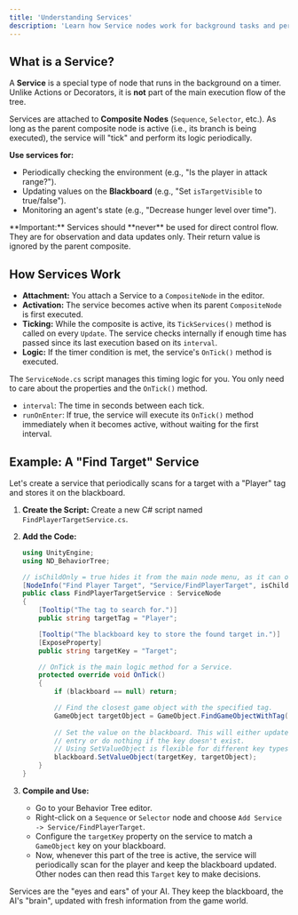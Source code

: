 ```yaml
---
title: 'Understanding Services'
description: 'Learn how Service nodes work for background tasks and periodic checks.'
---
```



## What is a Service?

A **Service** is a special type of node that runs in the background on a timer. Unlike Actions or Decorators, it is **not** part of the main execution flow of the tree.

Services are attached to **Composite Nodes** (`Sequence`, `Selector`, etc.). As long as the parent composite node is active (i.e., its branch is being executed), the service will "tick" and perform its logic periodically.

**Use services for:**
- Periodically checking the environment (e.g., "Is the player in attack range?").
- Updating values on the **Blackboard** (e.g., "Set `isTargetVisible` to true/false").
- Monitoring an agent's state (e.g., "Decrease hunger level over time").

<Aside type="danger">
**Important:** Services should **never** be used for direct control flow. They are for observation and data updates only. Their return value is ignored by the parent composite.
</Aside>

## How Services Work

- **Attachment:** You attach a Service to a `CompositeNode` in the editor.
- **Activation:** The service becomes active when its parent `CompositeNode` is first executed.
- **Ticking:** While the composite is active, its `TickServices()` method is called on every `Update`. The service checks internally if enough time has passed since its last execution based on its `interval`.
- **Logic:** If the timer condition is met, the service's `OnTick()` method is executed.

The `ServiceNode.cs` script manages this timing logic for you. You only need to care about the properties and the `OnTick()` method.

- `interval`: The time in seconds between each tick.
- `runOnEnter`: If true, the service will execute its `OnTick()` method immediately when it becomes active, without waiting for the first interval.

## Example: A "Find Target" Service

Let's create a service that periodically scans for a target with a "Player" tag and stores it on the blackboard.

1.  **Create the Script:** Create a new C# script named `FindPlayerTargetService.cs`.

2.  **Add the Code:**

    ```csharp
    using UnityEngine;
    using ND_BehaviorTree;

    // isChildOnly = true hides it from the main node menu, as it can only be attached.
    [NodeInfo("Find Player Target", "Service/FindPlayerTarget", isChildOnly: true)]
    public class FindPlayerTargetService : ServiceNode
    {
        [Tooltip("The tag to search for.")]
        public string targetTag = "Player";

        [Tooltip("The blackboard key to store the found target in.")]
        [ExposeProperty]
        public string targetKey = "Target";

        // OnTick is the main logic method for a Service.
        protected override void OnTick()
        {
            if (blackboard == null) return;

            // Find the closest game object with the specified tag.
            GameObject targetObject = GameObject.FindGameObjectWithTag(targetTag);
            
            // Set the value on the blackboard. This will either update the existing
            // entry or do nothing if the key doesn't exist.
            // Using SetValueObject is flexible for different key types.
            blackboard.SetValueObject(targetKey, targetObject);
        }
    }
    ```
    
3.  **Compile and Use:**
    - Go to your Behavior Tree editor.
    - Right-click on a `Sequence` or `Selector` node and choose `Add Service -> Service/FindPlayerTarget`.
    - Configure the `targetKey` property on the service to match a `GameObject` key on your blackboard.
    - Now, whenever this part of the tree is active, the service will periodically scan for the player and keep the blackboard updated. Other nodes can then read this `Target` key to make decisions.

<Aside type="note">
Services are the "eyes and ears" of your AI. They keep the blackboard, the AI's "brain", updated with fresh information from the game world.
</Aside>
